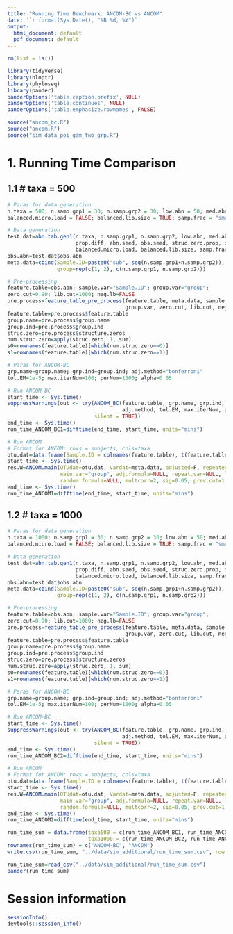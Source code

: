 ```yaml
---
title: "Running Time Benchmark: ANCOM-BC vs ANCOM"
date: '`r format(Sys.Date(), "%B %d, %Y")`'
output:
  html_document: default
  pdf_document: default
---
```


```r
rm(list = ls())

library(tidyverse)
library(nloptr)
library(phyloseq)
library(pander)
panderOptions('table.caption.prefix', NULL)
panderOptions('table.continues', NULL)
panderOptions('table.emphasize.rownames', FALSE)

source("ancom_bc.R")
source("ancom.R")
source("sim_data_poi_gam_two_grp.R")
```

# 1. Running Time Comparison

## 1.1 # taxa = 500

```r
# Paras for data generation
n.taxa = 500; n.samp.grp1 = 30; n.samp.grp2 = 30; low.abn = 50; med.abn = 200; high.abn = 10000 prop.diff = 0.25; abn.seed = 123; obs.seed = 124; struc.zero.prop = 0.20; out.zero.prop = 0.05
balanced.micro.load = FALSE; balanced.lib.size = TRUE; samp.frac = "small"

# Data generation
test.dat=abn.tab.gen1(n.taxa, n.samp.grp1, n.samp.grp2, low.abn, med.abn, high.abn, 
                      prop.diff, abn.seed, obs.seed, struc.zero.prop, out.zero.prop,
                      balanced.micro.load, balanced.lib.size, samp.frac)
obs.abn=test.dat$obs.abn
meta.data=cbind(Sample.ID=paste0("sub", seq(n.samp.grp1+n.samp.grp2)), 
                group=rep(c(1, 2), c(n.samp.grp1, n.samp.grp2)))

# Pre-processing
feature.table=obs.abn; sample.var="Sample.ID"; group.var="group"; 
zero.cut=0.90; lib.cut=1000; neg.lb=FALSE
pre.process=feature_table_pre_process(feature.table, meta.data, sample.var, 
                                      group.var, zero.cut, lib.cut, neg.lb)
feature.table=pre.process$feature.table
group.name=pre.process$group.name
group.ind=pre.process$group.ind
struc.zero=pre.process$structure.zeros
num.struc.zero=apply(struc.zero, 1, sum)
s0=rownames(feature.table)[which(num.struc.zero==0)]
s1=rownames(feature.table)[which(num.struc.zero==1)]

# Paras for ANCOM-BC
grp.name=group.name; grp.ind=group.ind; adj.method="bonferroni"
tol.EM=1e-5; max.iterNum=100; perNum=1000; alpha=0.05

# Run ANCOM-BC
start_time <- Sys.time()
suppressWarnings(out <- try(ANCOM_BC(feature.table, grp.name, grp.ind, struc.zero,
                                     adj.method, tol.EM, max.iterNum, perNum, alpha), 
                            silent = TRUE))
end_time <- Sys.time()
run_time_ANCOM_BC1=difftime(end_time, start_time, units="mins")

# Run ANCOM
# Format for ANCOM: rows = subjects, cols=taxa
otu.dat=data.frame(Sample.ID = colnames(feature.table), t(feature.table[s0, ]))
start_time <- Sys.time()
res.W=ANCOM.main(OTUdat=otu.dat, Vardat=meta.data, adjusted=F, repeated=F,
                 main.var="group", adj.formula=NULL, repeat.var=NULL, longitudinal=F,
                 random.formula=NULL, multcorr=2, sig=0.05, prev.cut=1.01)
end_time <- Sys.time()
run_time_ANCOM1=difftime(end_time, start_time, units="mins")
```

## 1.2 # taxa = 1000

```r
# Paras for data generation
n.taxa = 1000; n.samp.grp1 = 30; n.samp.grp2 = 30; low.abn = 50; med.abn = 200; high.abn = 10000 prop.diff = 0.25; abn.seed = 123; obs.seed = 124; struc.zero.prop = 0.20; out.zero.prop = 0.05
balanced.micro.load = FALSE; balanced.lib.size = TRUE; samp.frac = "small"

# Data generation
test.dat=abn.tab.gen1(n.taxa, n.samp.grp1, n.samp.grp2, low.abn, med.abn, high.abn, 
                      prop.diff, abn.seed, obs.seed, struc.zero.prop, out.zero.prop,
                      balanced.micro.load, balanced.lib.size, samp.frac)
obs.abn=test.dat$obs.abn
meta.data=cbind(Sample.ID=paste0("sub", seq(n.samp.grp1+n.samp.grp2)), 
                group=rep(c(1, 2), c(n.samp.grp1, n.samp.grp2)))

# Pre-processing
feature.table=obs.abn; sample.var="Sample.ID"; group.var="group"; 
zero.cut=0.90; lib.cut=1000; neg.lb=FALSE
pre.process=feature_table_pre_process(feature.table, meta.data, sample.var, 
                                      group.var, zero.cut, lib.cut, neg.lb)
feature.table=pre.process$feature.table
group.name=pre.process$group.name
group.ind=pre.process$group.ind
struc.zero=pre.process$structure.zeros
num.struc.zero=apply(struc.zero, 1, sum)
s0=rownames(feature.table)[which(num.struc.zero==0)]
s1=rownames(feature.table)[which(num.struc.zero==1)]

# Paras for ANCOM-BC
grp.name=group.name; grp.ind=group.ind; adj.method="bonferroni"
tol.EM=1e-5; max.iterNum=100; perNum=1000; alpha=0.05

# Run ANCOM-BC
start_time <- Sys.time()
suppressWarnings(out <- try(ANCOM_BC(feature.table, grp.name, grp.ind, struc.zero,
                                     adj.method, tol.EM, max.iterNum, perNum, alpha), 
                            silent = TRUE))
end_time <- Sys.time()
run_time_ANCOM_BC2=difftime(end_time, start_time, units="mins")

# Run ANCOM
# Format for ANCOM: rows = subjects, cols=taxa
otu.dat=data.frame(Sample.ID = colnames(feature.table), t(feature.table[s0, ]))
start_time <- Sys.time()
res.W=ANCOM.main(OTUdat=otu.dat, Vardat=meta.data, adjusted=F, repeated=F,
                 main.var="group", adj.formula=NULL, repeat.var=NULL, longitudinal=F,
                 random.formula=NULL, multcorr=2, sig=0.05, prev.cut=1.01)
end_time <- Sys.time()
run_time_ANCOM2=difftime(end_time, start_time, units="mins")
```

```r
run_time_sum = data.frame(taxa500 = c(run_time_ANCOM_BC1, run_time_ANCOM1),
                          taxa1000 = c(run_time_ANCOM_BC2, run_time_ANCOM2))
rownames(run_time_sum) = c("ANCOM-BC", "ANCOM")
write.csv(run_time_sum, "../data/sim_additional/run_time_sum.csv", row.names = F)
```

```r
run_time_sum=read_csv("../data/sim_additional/run_time_sum.csv")
pander(run_time_sum)
```

# Session information

```r
sessionInfo()
devtools::session_info()
```
